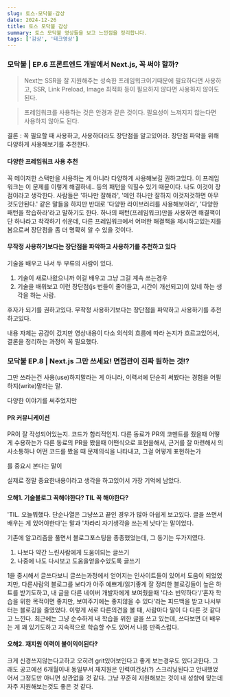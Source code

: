 ```yaml
---
slug: 토스-모닥불-감상
date: 2024-12-26
title: 토스 모닥불 감상
summary: 토스 모닥불 영상들을 보고 느낀점을 정리합니다.
tags: ['감상', '테크영상']
---
```


### 모닥불 | EP.6 프론트엔드 개발에서 Next.js, 꼭 써야 할까?

> Next는 SSR을 잘 지원해주는 성숙한 프레임워크이기때문에 필요하다면 사용하고, SSR, Link Preload, Image 최적화 등이 필요하지 않다면 사용하지 않아도된다.

> 프레임워크를 사용하는 것은 안경과 같은 것이다. 필요성이 느껴지지 않는다면 사용하지 않아도 된다.

결론 : 꼭 필요할 때 사용하고, 사용하더라도 장단점을 알고있어라. 장단점 파악을 위해 다양하게 사용해보기를 추천한다.

#### 다양한 프레임워크 사용 추천

꼭 메이저한 스택만을 사용하는 게 아니라 다양하게 사용해보길 권하고있다.
이 프레임워크는 이 문제를 이렇게 해결하네.. 등의 패턴을 익힐수 있기 때문이다. 나도 이것이 장점이라고 생각한다.
사람들은 '하나만 잘해라', '메인 하나만 잘하지 이것저것하면 아무것도안된다.' 같은 말들을 하지만 반대로 '다양한 라이브러리를 사용해보아라', '다양한 패턴을 학습하라'라고 말하기도 한다.
하나의 패턴(프레임워크)만을 사용하면 해결책이 단 하나라고 착각하기 쉬운데, 다른 프레임워크에서 어떠한 해결책을 제시하고있는지를 봄으로써 장단점을 좀 더 명확히 알 수 있을 것이다.

#### 무작정 사용하기보다는 장단점을 파악하고 사용하기를 추천하고 있다

기술을 배우고 나서 두 부류의 사람이 있다.

1.  기술이 새로나왔으니까 이걸 배우고 그냥 그걸 계속 쓰는경우
2.  기술을 배워보고 이런 장단점(js 번들이 줄어들고, 시간이 개선되고)이 있네 하는 생각을 하는 사람.

후자가 되기를 권하고있다.
무작정 사용하기보다는 장단점을 파악하고 사용하기를 추천하고있다.

내용 자체는 공감이 갔지만 영상내용이 다소 의식의 흐름에 따라 논지가 흐르고있어서, 결론을 정리하는 과정이 꼭 필요했다.

### 모닥불 EP.8 | Next.js 그만 쓰세요! 면접관이 진짜 원하는 것!?

그만 쓰라는건 사용(use)하지말라는 게 아니라, 이력서에 단순히 써봤다는 경험을 어필하지(write)말라는 말.

다양한 이야기를 써주었지만

#### PR 커뮤니케이션

PR이 잘 작성되어있는지. 코드가 합리적인지.
다른 동료가 PR의 코멘트를 줬을때 어떻게 수용하는가
다른 동료의 PR을 봤을때 어떤식으로 표현을해서, 근거를 잘 마련해서 의사소통하나
어떤 코드를 봤을 때 문제의식을 나타내고, 그걸 어떻게 표현하는가

를 중요시 본다는 말이

실제로 정말 중요한내용이라고 생각을 하고있어서 가장 기억에 남았다.

#### 오해1. 기술블로그 꼭해야한다? TIL 꼭 해야한다?

'TIL. 오늘뭐했다. 단순나열은 그냥쓰고 끝인 경우가 많아 아쉽게 보고있다. 글을 쓰면서 배우는 게 있어야한다'는 말과 '차라리 자기생각을 쓰는게 낫다'는 말이었다.

기존에 알고리즘을 풀면서 블로그포스팅을 종종했었는데,
그 동기는 두가지였다.

1. 나보다 약간 느린사람에게 도움이되는 글쓰기
2. 나중에 나도 다시보고 도움을얻을수있도록 글쓰기

1을 중시해서 글쓰다보니 글쓰는과정에서 얻어지는 인사이트들이 있어서 도움이 되었었지만,
다른사람의 블로그를 보다가 아주 예쁘게/읽기좋게 잘 정리한 블로깅들이 높은 하트를 받기도하고, 내 글을 다른 네이버 개발자에게 보여줬을때 '다소 빈약하다'/'혼자 학습을 위한 목적이면 좋지만, 보여주기에는 좋지않을 수 있다'라는 피드백을 받고 나서부터는 블로깅을 줄였었다.
이렇게 서로 다른의견을 볼 때, 사람마다 말이 다 다른 것 같다고 느낀다.
최근에는 그냥 순수하게 내 학습을 위한 글을 쓰고 있는데, 쓰다보면 더 배우는 게 꽤 있기도하고 지속적으로 학습할 수도 있어서 나름 만족스럽다.

#### 오해2. 재지원 이력이 불이익이된다?

크게 신경쓰지않는다고하고 오히려 grit있어보인다고 좋게 보는경우도 있다고한다.
그래도 공고에선 6개월이내 동일부서 재지원은 인력여건상(?) 스크리닝된다고 안내했었어서 그정도만 아니면 상관없을 것 같다.
그냥 꾸준히 지원해보는 것이 내 성향에 맞는데 자주 지원해보는것도 좋은 것 같다.

